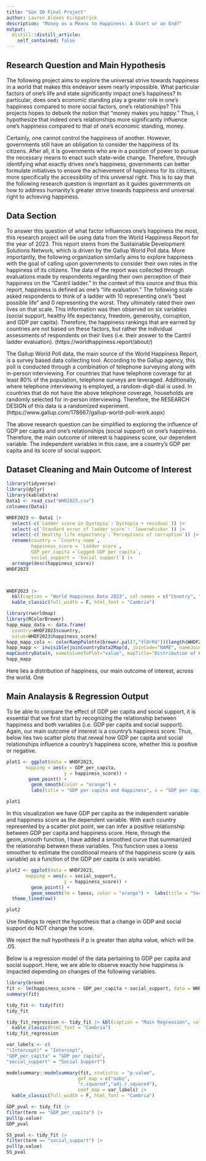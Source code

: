 ```yaml
---
title: "Gov 50 Final Project"
author: Lauren Alexes Kirkpatrick
description: "Money as a Means to Happiness: A Start or an End?"
output:
  distill::distill_article:
    self_contained: false
---
```


## Research Question and Main Hypothesis 
The following project aims to explore the universal strive towards happiness in a world that makes this endeavor seem nearly impossible. What particular factors of one's life and state significantly impact one's happiness? In particular, does one's economic standing play a greater role in one's happiness compared to more social factors, one's relationships? This projects hopes to debunk the notion that "money makes you happy." Thus, I hypothesize that indeed one's relationships more significantly influence one's happiness compared to that of one's economic standing, money.

Certainly, one cannot control the happiness of another. However, governments still have an obligation to consider the happiness of its citizens. After all, it is governments who are in a position of power to pursue the necessary means to enact such state-wide change. Therefore, through identifying what exactly drives one's happiness, governments can better formulate initiatives to ensure the achievement of happiness for its citizens, more specifically the accessibility of this universal right. This is to say that the following research question is important as it guides governments on how to address humanity's greater strive towards happiness and universal right to achieving happiness. 

## Data Section
To answer this question of what factor influences one's happiness the most, this research project will be using data from the World Happiness Report for the year of 2023. This report stems from the Sustainable Development Solutions Network, which is driven by the Gallup World Poll data. More importantly, the following organization similarly aims to explore happiness with the goal of calling upon governments to consider their own roles in the happiness of its citizens. The data of the report was collected through evaluations made by respondents regarding their own perception of their happiness on the "Cantril ladder." In the context of this source and thus this report, happiness is defined as one's "life evaluation." The following scale asked respondents to think of a ladder with 10 representing one's "best possible life" and 0 representing the worst. They ultimately rated their own lives on that scale. This information was then observed on six variables (social support, healthy life expectancy, freedom, generosity, corruption, and GDP per capita). Therefore, the happiness rankings that are earned by countries are not based on these factors, but rather the individual assessments of respondents on their lives (i.e. their answer to the Cantril ladder evaluation). (https://worldhappiness.report/about/)

The Gallup World Poll data, the main source of the World Happiness Report, is a survey based data collecting tool. According to the Gallup agency, this poll is conducted through a combination of telephone surveying along with in-person interviewing. For countries that have telephone coverage for at least 80% of the population, telephone surveys are leveraged. Additionally, where telephone interviewing is employed, a random-digit-dial is used. In countries that do not have the above telephone coverage, households are randomly selected for in-person interviewing. Therefore, the RESEARCH DESIGN of this data is a randomized experiment. (https://www.gallup.com/178667/gallup-world-poll-work.aspx)

The above research question can be simplified to exploring the influence of GDP per capita and one's relationships (social support) on one's happiness. Therefore, the main outcome of interest is happiness score, our dependent variable. The independent variables in this case, are a country's GDP per capita and its score of social support. 

## Dataset Cleaning and Main Outcome of Interest
```r
library(tidyverse)
library(dplyr)
library(kableExtra)
Data1 <- read_csv("WHR2023.csv")
colnames(Data1)

WHDF2023 <- Data1 |>
  select(-c(`Ladder score in Dystopia`:`Dystopia + residual`)) |>
  select(-c(`Standard error of ladder score`: `lowerwhisker`)) |>
  select(-c(`Healthy life expectancy`:`Perceptions of corruption`)) |>
  rename(country = `Country name`, 
         happiness_score = `Ladder score`, 
         GDP_per_capita =`Logged GDP per capita`,
         social_support = `Social support`) |>
  arrange(desc(happiness_score)) 
WHDF2023



WHDF2023 |>
  kbl(caption = "World Happiness Data 2023", col.names = c("Country", "Happiness Score", "GDP per capita", "Social Support")) |>
  kable_classic(full_width = F, html_font = "Cambria")

```
```r
library(rworldmap)
library(RColorBrewer)
happ_mapp_data <- data.frame(
  country=WHDF2023$country,
  value=WHDF2023$happiness_score)
happ_mapp_cols <- colorRampPalette(brewer.pal(7,"YlOrRd"))(length(WHDF2023))
happ_mapp <- invisible(joinCountryData2Map(d, joinCode="NAME", nameJoinColumn="country"))
mapCountryData(n, nameColumnToPlot="value", mapTitle="Distribution of Happiness Globally",colourPalette=cols, oceanCol = "#88E2F2", addLegend = TRUE,aspect = 1.1, borderCol = "Black", lwd =.1) 
happ_mapp

```
Here lies a distribution of happiness, our main outcome of interest, across the world. One 

## Main Analaysis & Regression Output 

To be able to compare the effect of GDP per capita and social support, it is essential that we first start by recognizing the relationship between happiness and both variables (i.e. GDP per capita and social support). Again, our main outcome of interest is a country's happiness score. Thus, below lies two scatter plots that reveal how GDP per capita and social relationships influence a country's happiness score, whether this is positive or negative. 

```r
plot1 <- ggplot(data = WHDF2023, 
       mapping = aes(x = GDP_per_capita, 
                     y = happiness_score)) + 
        geom_point() +
         geom_smooth(color = "orange") + 
         labs(title = "GDP per capita and Happiness", x = "GDP per capita", y = "Happiness") + theme_linedraw() 

plot1
```

In this visualization we have GDP per capita as the independent variable and happiness score as the dependent variable. With each country represented by a scatter plot point, we can infer a positive relationship between GDP per capita and happiness score. Here, through the geom_smooth function, I have added a smoothed curve that summarized the relationship between these variables. This function uses a loess smoother to estimate the conditional means of the happiness score (y axis variable) as a function of the GDP per capita (x axis variable). 

```r
plot2 <- ggplot(data = WHDF2023, 
       mapping = aes(x = social_support, 
                     y = happiness_score)) +
         geom_point() +
         geom_smooth(lm = loess, color = "orange") +  labs(title = "Social Support and Happiness", x = "Social Support", y = "Happiness") + 
  theme_linedraw() 

plot2
```

Use findings to reject the hypothesis that a change in GDP and social support do NOT change the score. 

We reject the null hypothesis if p is greater than alpha value, which will be .05. 

Below is a regression model of the data pertaining to GDP per capita and social support. Here, we are able to observe exactly how happiness is impacted depending on changes of the following variables. 

```r
library(broom)
fit <- lm(happiness_score ~ GDP_per_capita + social_support, data = WHDF2023)
summary(fit)

tidy_fit <- tidy(fit)
tidy_fit

```
```r
tidy_fit_regression <- tidy_fit |> kbl(caption = "Main Regression", col.names = c("Term", "Estimate", "Standard Error", "Statistic", "P Value")) |>
  kable_classic(html_font = "Cambria")
tidy_fit_regression
```


```r
var_labels <- c(
"(Intercept)" = "Intercept",
"GDP_per_capita" = "GDP per capita",
"social_support" = "Social Support")

modelsummary::modelsummary(fit, statistic = "p.value",
                          gof_map = c("nobs", 
                          "r.squared","adj.r.squared"), 
                          coef_map = var_labels) |> 
  kable_classic(full_width = F, html_font = "Cambria")
```


```r
GDP_pval <- tidy_fit |>
filter(term == "GDP_per_capita") |>
pull(p.value)
GDP_pval 

```
```r
SS_pval <- tidy_fit |>
filter(term == "social_support") |>
pull(p.value)
SS_pval
```








